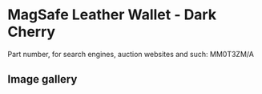 
# MagSafe Leather Wallet - Dark Cherry

Part number, for search engines, auction websites and such: MM0T3ZM/A

## Image gallery

<div style={{ width: '100%', maxWidth: '768px' }}>
<GalleryComponent
    images={[
      {
        original: "/everysource/MM0T3.webp",
        thumbnail: "/everypreview/MM0T3.webp",
      },
      {
        original: "/everysource/MM0T3_AV1.webp",
        thumbnail: "/everypreview/MM0T3_AV1.webp",
      },
      {
        original: "/everysource/MM0T3_AV2.webp",
        thumbnail: "/everypreview/MM0T3_AV2.webp",
      },
      {
        original: "/everysource/MM0T3_AV3.webp",
        thumbnail: "/everypreview/MM0T3_AV3.webp",
      },
      {
        original: "/everysource/MM0T3_AV4.webp",
        thumbnail: "/everypreview/MM0T3_AV4.webp",
      }
    ]}
  />
</div>